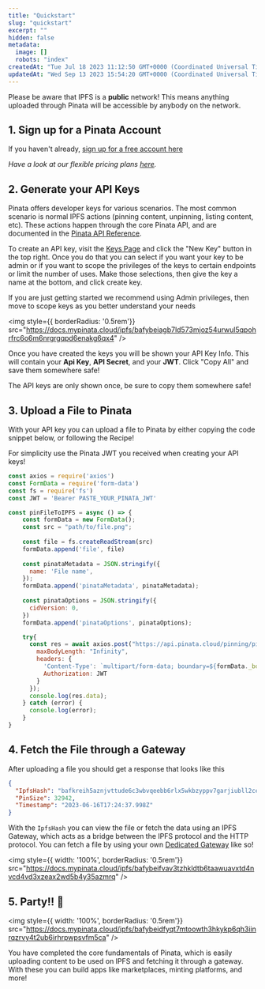 ```yaml
---
title: "Quickstart"
slug: "quickstart"
excerpt: ""
hidden: false
metadata: 
  image: []
  robots: "index"
createdAt: "Tue Jul 18 2023 11:12:50 GMT+0000 (Coordinated Universal Time)"
updatedAt: "Wed Sep 13 2023 15:54:20 GMT+0000 (Coordinated Universal Time)"
---
```


<Warning>Please be aware that IPFS is a **public** network! This means anything uploaded through Pinata will be accessible by anybody on the network.</Warning>

## 1. Sign up for a Pinata Account

If you haven't already, [sign up for a free account here](https://app.pinata.cloud/register) 

_Have a look at our flexible pricing plans_ [_here_](https://www.pinata.cloud/pricing)_._

## 2. Generate your API Keys

Pinata offers developer keys for various scenarios. The most common scenario is normal IPFS actions (pinning content, unpinning, listing content, etc). These actions happen through the core Pinata API, and are documented in the [Pinata API Reference](ref:pinningpinfiletoipfs).

To create an API key, visit the [Keys Page](https://app.pinata.cloud/developers/keys) and click the "New Key" button in the top right. Once you do that you can select if you want your key to be admin or if you want to scope the privileges of the keys to certain endpoints or limit the number of uses. Make those selections, then give the key a name at the bottom, and click create key. 

<Note>If you are just getting started we recommend using Admin privileges, then move to scope keys as you better understand your needs</Note>

<img style={{ borderRadius: '0.5rem'}} src="https://docs.mypinata.cloud/ipfs/bafybeiagb7ld573mjoz54urwul5qpohrfrc6o6m6nrgrgqpd6enakg6qx4" />

Once you have created the keys you will be shown your API Key Info. This will contain your **Api Key**, **API Secret**, and your **JWT**. Click "Copy All" and save them somewhere safe! 

<Note>The API keys are only shown once, be sure to copy them somewhere safe!</Note>

## 3. Upload a File to Pinata

With your API key you can upload a file to Pinata by either copying the code snippet below, or following the Recipe! 

<Note>For simplicity use the Pinata JWT you received when creating your API keys!</Note>


```javascript pinFileToIPFS.js
const axios = require('axios')
const FormData = require('form-data')
const fs = require('fs')
const JWT = 'Bearer PASTE_YOUR_PINATA_JWT'

const pinFileToIPFS = async () => {
    const formData = new FormData();
    const src = "path/to/file.png";
    
    const file = fs.createReadStream(src)
    formData.append('file', file)
    
    const pinataMetadata = JSON.stringify({
      name: 'File name',
    });
    formData.append('pinataMetadata', pinataMetadata);
    
    const pinataOptions = JSON.stringify({
      cidVersion: 0,
    })
    formData.append('pinataOptions', pinataOptions);

    try{
      const res = await axios.post("https://api.pinata.cloud/pinning/pinFileToIPFS", formData, {
        maxBodyLength: "Infinity",
        headers: {
          'Content-Type': `multipart/form-data; boundary=${formData._boundary}`,
          Authorization: JWT
        }
      });
      console.log(res.data);
    } catch (error) {
      console.log(error);
    }
}

```

## 4. Fetch the File through a Gateway

After uploading a file you should get a response that looks like this

```json
{
  "IpfsHash": "bafkreih5aznjvttude6c3wbvqeebb6rlx5wkbzyppv7garjiubll2ceym4",
  "PinSize": 32942,
  "Timestamp": "2023-06-16T17:24:37.998Z"
}
```

With the `IpfsHash` you can view the file or fetch the data using an IPFS Gateway, which acts as a bridge between the IPFS protocol and the HTTP protocol. You can fetch a file by using your own [Dedicated Gateway](doc:dedicated-ipfs-gateways) like so!

<img style={{ width: '100%', borderRadius: '0.5rem'}} src="https://docs.mypinata.cloud/ipfs/bafybeifvav3tzhkldtb6taawuavxtd4nvcd4vd3xzeax2wd5b4y35azmrq" />

## 5. Party!! 🎉

<img style={{ width: '100%', borderRadius: '0.5rem'}} src="https://docs.mypinata.cloud/ipfs/bafybeidfyqt7mtoowth3hkykp6qh3iinrqzrvy4t2ub6irhrpwpsvfm5ca" />

You have completed the core fundamentals of Pinata, which is easily uploading content to be used on IPFS and fetching it through a gateway. With these you can build apps like marketplaces, minting platforms, and more!
